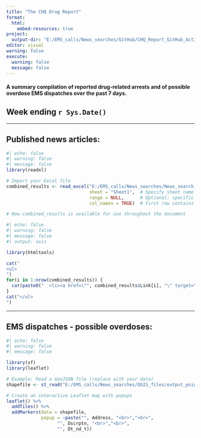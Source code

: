 ```yaml
---
title: "The CHQ Drug Report"
format:
  html:
    embed-resources: true
project:
  output-dir: "E:/EMS_calls/News_searches/GitHub/CHQ_Report_GitHub_Actions/twentyandchange.github.io/CHQ_Report_W-Tba4YQG"
editor: visual
warning: false
execute:
  warning: false
  message: false
---
```


#### A summary compilation of reported drug-related arrests and of possible overdose EMS dispatches over the past 7 days.

## Week ending `r Sys.Date()`

------------------------------------------------------------------------

## Published news articles:

```r
#| echo: false
#| warning: false
#| message: false
library(readxl)

# Import your Excel file
combined_results <- read_excel("E:/EMS_calls/News_searches/News_search_results/Combined_results.xlsx", 
                               sheet = "Sheet1",  # Specify sheet name or number
                               range = NULL,      # Optional: specific cell range
                               col_names = TRUE)  # First row contains column names

# Now combined_results is available for use throughout the document
```

```r
#| echo: false
#| warning: false
#| message: false
#| output: asis

library(htmltools)

cat("
<ul>
")
for(i in 1:nrow(combined_results)) {
  cat(paste0("  <li><a href=\"", combined_results$Link[i], "\" target=\"_blank\">", combined_results$Story_title[i], "</a></li>\n"))
}
cat("</ul>
")
```

------------------------------------------------------------------------

## EMS dispatches - possible overdoses:

```r
#| echo: false
#| warning: false
#| message: false

library(sf)
library(leaflet)

# Example: Read a GeoJSON file (replace with your data)
shapefile <- st_read("E:/EMS_calls/News_searches/QGIS_files/output_points.shp", quiet = TRUE)

# Create an interactive Leaflet map with popups
leaflet() %>%
  addTiles() %>%
  addMarkers(data = shapefile,
             popup = ~paste("", Address, "<br>","<br>", 
                   "", Dscrptn, "<br>","<br>",
                   "", Dt_nd_t))

```
